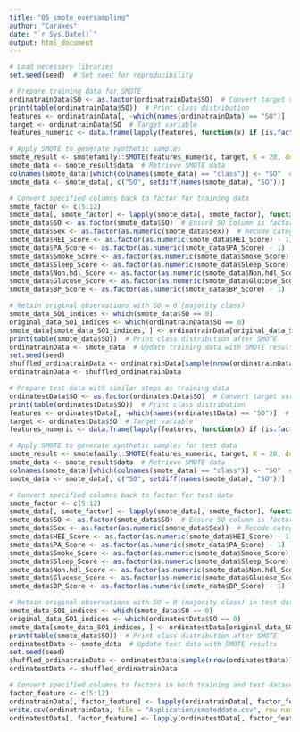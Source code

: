 ---
title: "05_smote_oversampling"
author: "Caraxes"
date: "`r Sys.Date()`"
output: html_document
---

```{r SMOTE oversampling}
# Load necessary libraries
set.seed(seed)  # Set seed for reproducibility

# Prepare training data for SMOTE
ordinatrainData$SO <- as.factor(ordinatrainData$SO)  # Convert target variable to factor
print(table(ordinatrainData$SO))  # Print class distribution
features <- ordinatrainData[, -which(names(ordinatrainData) == "SO")]  # Separate features
target <- ordinatrainData$SO  # Target variable
features_numeric <- data.frame(lapply(features, function(x) if (is.factor(x)) as.numeric(as.factor(x)) else x))  # Convert factors to numeric for SMOTE

# Apply SMOTE to generate synthetic samples
smote_result <- smotefamily::SMOTE(features_numeric, target, K = 20, dup_size = 2)
smote_data <- smote_result$data  # Retrieve SMOTE data
colnames(smote_data)[which(colnames(smote_data) == "class")] <- "SO"  # Rename target column
smote_data <- smote_data[, c("SO", setdiff(names(smote_data), "SO"))]  # Reorder columns

# Convert specified columns back to factor for training data
smote_factor <- c(5:12)
smote_data[, smote_factor] <- lapply(smote_data[, smote_factor], function(x) as.factor(round(as.numeric(x))))
smote_data$SO <- as.factor(smote_data$SO)  # Ensure SO column is factor
smote_data$Sex <- as.factor(as.numeric(smote_data$Sex))  # Recode categorical variables for analysis
smote_data$HEI_Score <- as.factor(as.numeric(smote_data$HEI_Score) - 1)
smote_data$PA_Score <- as.factor(as.numeric(smote_data$PA_Score) - 1)
smote_data$Smoke_Score <- as.factor(as.numeric(smote_data$Smoke_Score) - 1)
smote_data$Sleep_Score <- as.factor(as.numeric(smote_data$Sleep_Score) - 1)
smote_data$Non.hdl_Score <- as.factor(as.numeric(smote_data$Non.hdl_Score) - 1)
smote_data$Glucose_Score <- as.factor(as.numeric(smote_data$Glucose_Score) - 1)
smote_data$BP_Score <- as.factor(as.numeric(smote_data$BP_Score) - 1)

# Retain original observations with SO = 0 (majority class)
smote_data_SO1_indices <- which(smote_data$SO == 0)
original_data_SO1_indices <- which(ordinatrainData$SO == 0)
smote_data[smote_data_SO1_indices, ] <- ordinatrainData[original_data_SO1_indices, ]
print(table(smote_data$SO))  # Print class distribution after SMOTE
ordinatrainData <- smote_data  # Update training data with SMOTE results
set.seed(seed)
shuffled_ordinatrainData <- ordinatrainData[sample(nrow(ordinatrainData)), ]  # Shuffle training data
ordinatrainData <- shuffled_ordinatrainData

# Prepare test data with similar steps as training data
ordinatestData$SO <- as.factor(ordinatestData$SO)  # Convert target variable to factor
print(table(ordinatestData$SO))  # Print class distribution
features <- ordinatestData[, -which(names(ordinatestData) == "SO")]  # Separate features
target <- ordinatestData$SO  # Target variable
features_numeric <- data.frame(lapply(features, function(x) if (is.factor(x)) as.numeric(as.factor(x)) else x))  # Convert factors to numeric for SMOTE

# Apply SMOTE to generate synthetic samples for test data
smote_result <- smotefamily::SMOTE(features_numeric, target, K = 20, dup_size = 2)
smote_data <- smote_result$data  # Retrieve SMOTE data
colnames(smote_data)[which(colnames(smote_data) == "class")] <- "SO"  # Rename target column
smote_data <- smote_data[, c("SO", setdiff(names(smote_data), "SO"))]  # Reorder columns

# Convert specified columns back to factor for test data
smote_factor <- c(5:12)
smote_data[, smote_factor] <- lapply(smote_data[, smote_factor], function(x) as.factor(round(as.numeric(x))))
smote_data$SO <- as.factor(smote_data$SO)  # Ensure SO column is factor
smote_data$Sex <- as.factor(as.numeric(smote_data$Sex))  # Recode categorical variables for analysis
smote_data$HEI_Score <- as.factor(as.numeric(smote_data$HEI_Score) - 1)
smote_data$PA_Score <- as.factor(as.numeric(smote_data$PA_Score) - 1)
smote_data$Smoke_Score <- as.factor(as.numeric(smote_data$Smoke_Score) - 1)
smote_data$Sleep_Score <- as.factor(as.numeric(smote_data$Sleep_Score) - 1)
smote_data$Non.hdl_Score <- as.factor(as.numeric(smote_data$Non.hdl_Score) - 1)
smote_data$Glucose_Score <- as.factor(as.numeric(smote_data$Glucose_Score) - 1)
smote_data$BP_Score <- as.factor(as.numeric(smote_data$BP_Score) - 1)

# Retain original observations with SO = 0 (majority class) in test data
smote_data_SO1_indices <- which(smote_data$SO == 0)
original_data_SO1_indices <- which(ordinatestData$SO == 0)
smote_data[smote_data_SO1_indices, ] <- ordinatestData[original_data_SO1_indices, ]
print(table(smote_data$SO))  # Print class distribution after SMOTE
ordinatestData <- smote_data  # Update test data with SMOTE results
set.seed(seed)
shuffled_ordinatrainData <- ordinatestData[sample(nrow(ordinatestData)), ]  # Shuffle test data
ordinatestData <- shuffled_ordinatrainData

# Convert specified columns to factors in both training and test datasets
factor_feature <- c(5:12)
ordinatrainData[, factor_feature] <- lapply(ordinatrainData[, factor_feature], as.factor)
write.csv(ordinatrainData, file = "Application/smoteddate.csv", row.names = FALSE)  # Save training data
ordinatestData[, factor_feature] <- lapply(ordinatestData[, factor_feature], as.factor)  # Convert for test data

```